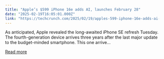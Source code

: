 ```yaml
---
title: "Apple’s $599 iPhone 16e adds AI, launches February 28"
date: "2025-02-19T16:05:01.000Z"
link: "https://techcrunch.com/2025/02/19/apples-599-iphone-16e-adds-ai-ditches-the-fingerprint-scanner/"
---
```


As anticipated, Apple revealed the long-awaited iPhone SE refresh Tuesday. The fourth-generation device arrives three years after the last major update to the budget-minded smartphone. This one arrive...

[Read more](https://techcrunch.com/2025/02/19/apples-599-iphone-16e-adds-ai-ditches-the-fingerprint-scanner/)
